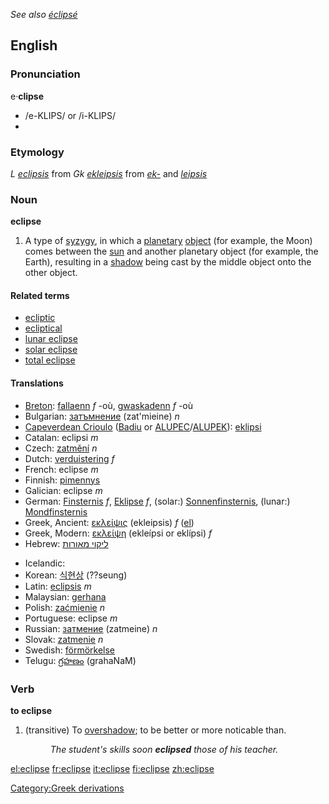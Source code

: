 {{rfc}}
''See also [[éclipsé]]''
==English==
===Pronunciation===
{{wikipedia}}
e·'''clipse'''
*/e-KLIPS/ or /i-KLIPS/
*{{audio|en-us-eclipse.ogg|Audio (US)}}

===Etymology===

''L'' ''[[eclipsis]]'' from ''Gk'' ''[[ekleipsis]]'' from ''[[ek-]]'' and ''[[leipsis]]''

===Noun===
'''eclipse'''

#A type of [[syzygy]], in which a [[planetary]] [[object]] (for example, the Moon) comes between the [[sun]] and another planetary object (for example, the Earth), resulting in a [[shadow]] being cast by the middle object onto the other object.

====Related terms====
*[[ecliptic]]
*[[ecliptical]]
*[[lunar eclipse]]
*[[solar eclipse]]
*[[total eclipse]]

====Translations====
{{top}}
*[[Breton]]: [[fallaenn]] ''f'' -où, [[gwaskadenn]] ''f'' -où
*Bulgarian: [[затъмнение]] (zat'mieine) ''n''
*[[Capeverdean Crioulo]] ([[Badiu]] or [[ALUPEC]]/[[ALUPEK]]): [[eklipsi]]
*Catalan: eclipsi ''m''
*Czech: [[zatmění]] ''n''
*Dutch: [[verduistering]] ''f''
*French: eclipse ''m''
*Finnish: [[pimennys]]
*Galician: eclipse ''m''
*German: [[Finsternis]] ''f'', [[Eklipse]] ''f'', (solar:) [[Sonnenfinsternis]], (lunar:) [[Mondfinsternis]]
*Greek, Ancient: [[εκλείψις]] (ekleipsis) ''f'' ([[:el:εκλείψη|el]])
*Greek, Modern: [[εκλείψη]] (ekleípsi or eklípsi) ''f''
*Hebrew: [[ליקוי מאורות]]<!-- (l?k?? ?airi?)-->
{{mid}}
*Icelandic: {{trad|is|myrkvi}}
*Korean: [[식현상]] (??seung)
*Latin: [[eclipsis]] ''m''
*Malaysian: [[gerhana]]
*Polish: [[zaćmienie]] ''n''
*Portuguese: eclipse ''m''
*Russian: [[затмение]] (zatmeine) ''n''
*Slovak: [[zatmenie]] ''n''
*Swedish: [[förmörkelse]]
*Telugu: [[గ్రహణం]] (grahaNaM)
{{bottom}}

===Verb===
'''to eclipse'''
#(transitive) To [[overshadow]]; to be better or more noticable than.
#:''The student's skills soon '''eclipsed''' those of his teacher.''

[[Category:Greek derivations]]

[[el:eclipse]]
[[fr:eclipse]]
[[it:eclipse]]
[[fi:eclipse]]
[[zh:eclipse]]